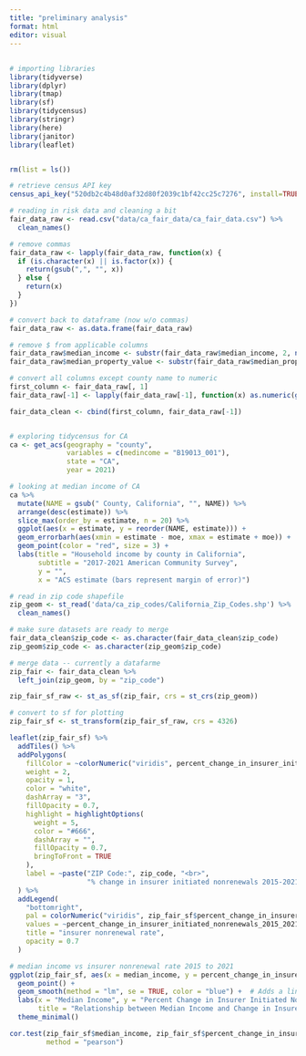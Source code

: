 ```yaml
---
title: "preliminary analysis"
format: html
editor: visual
---
```


## 

```r
# importing libraries
library(tidyverse)
library(dplyr)
library(tmap)
library(sf)
library(tidycensus)
library(stringr)
library(here)
library(janitor)
library(leaflet)


rm(list = ls())
```

```r
# retrieve census API key
census_api_key("520db2c4b48d0af32d80f2039c1bf42cc25c7276", install=TRUE, overwrite = TRUE)

```

```r
# reading in risk data and cleaning a bit
fair_data_raw <- read.csv("data/ca_fair_data/ca_fair_data.csv") %>% 
  clean_names()

# remove commas
fair_data_raw <- lapply(fair_data_raw, function(x) {
  if (is.character(x) || is.factor(x)) {
    return(gsub(",", "", x))
  } else {
    return(x)
  }
})

# convert back to dataframe (now w/o commas)
fair_data_raw <- as.data.frame(fair_data_raw)

# remove $ from applicable columns
fair_data_raw$median_income <- substr(fair_data_raw$median_income, 2, nchar(fair_data_raw$median_income))
fair_data_raw$median_property_value <- substr(fair_data_raw$median_property_value, 2, nchar(fair_data_raw$median_property_value))

# convert all columns except county name to numeric
first_column <- fair_data_raw[, 1]
fair_data_raw[-1] <- lapply(fair_data_raw[-1], function(x) as.numeric(gsub(",", "", x)))

fair_data_clean <- cbind(first_column, fair_data_raw[-1])



```

```r
# exploring tidycensus for CA
ca <- get_acs(geography = "county", 
              variables = c(medincome = "B19013_001"), 
              state = "CA", 
              year = 2021)

# looking at median income of CA
ca %>%
  mutate(NAME = gsub(" County, California", "", NAME)) %>%
  arrange(desc(estimate)) %>%
  slice_max(order_by = estimate, n = 20) %>%
  ggplot(aes(x = estimate, y = reorder(NAME, estimate))) +
  geom_errorbarh(aes(xmin = estimate - moe, xmax = estimate + moe)) +
  geom_point(color = "red", size = 3) +
  labs(title = "Household income by county in California",
       subtitle = "2017-2021 American Community Survey",
       y = "",
       x = "ACS estimate (bars represent margin of error)")


```

```r
# read in zip code shapefile
zip_geom <- st_read('data/ca_zip_codes/California_Zip_Codes.shp') %>% 
  clean_names()

# make sure datasets are ready to merge 
fair_data_clean$zip_code <- as.character(fair_data_clean$zip_code)
zip_geom$zip_code <- as.character(zip_geom$zip_code)

# merge data -- currently a datafarme
zip_fair <- fair_data_clean %>% 
  left_join(zip_geom, by = "zip_code")

zip_fair_sf_raw <- st_as_sf(zip_fair, crs = st_crs(zip_geom))

# convert to sf for plotting
zip_fair_sf <- st_transform(zip_fair_sf_raw, crs = 4326)
```

```r
leaflet(zip_fair_sf) %>%
  addTiles() %>%
  addPolygons(
    fillColor = ~colorNumeric("viridis", percent_change_in_insurer_initiated_nonrenewals_2015_2021)(percent_change_in_insurer_initiated_nonrenewals_2015_2021),
    weight = 2,
    opacity = 1,
    color = "white",
    dashArray = "3",
    fillOpacity = 0.7,
    highlight = highlightOptions(
      weight = 5,
      color = "#666",
      dashArray = "",
      fillOpacity = 0.7,
      bringToFront = TRUE
    ),
    label = ~paste("ZIP Code:", zip_code, "<br>",
                   "% change in insurer initiated nonrenewals 2015-2021:", percent_change_in_insurer_initiated_nonrenewals_2015_2021)
  ) %>%
  addLegend(
    "bottomright",
    pal = colorNumeric("viridis", zip_fair_sf$percent_change_in_insurer_initiated_nonrenewals_2015_2021),
    values = ~percent_change_in_insurer_initiated_nonrenewals_2015_2021,
    title = "insurer nonrenewal rate",
    opacity = 0.7
  )

```

```r
# median income vs insurer nonrenewal rate 2015 to 2021 
ggplot(zip_fair_sf, aes(x = median_income, y = percent_change_in_insurer_initiated_nonrenewals_2015_2021)) +
  geom_point() +
  geom_smooth(method = "lm", se = TRUE, color = "blue") +  # Adds a linear model fit line
  labs(x = "Median Income", y = "Percent Change in Insurer Initiated Nonrenewals (2015-2021)",
       title = "Relationship between Median Income and Change in Insurer Initiated Nonrenewals") +
  theme_minimal()


```

```r
cor.test(zip_fair_sf$median_income, zip_fair_sf$percent_change_in_insurer_initiated_nonrenewals_2015_2021, 
         method = "pearson")

```
